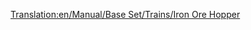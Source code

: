 [[Translation:en/Manual/Base Set/Trains/Iron Ore Hopper]]
{{pl/Wagony|Picture=[[File:en/Ironorehopper.png]]
|Name=Wagon na rudę żelaza
|NormalCost=£1,398 ($2,796)
|NormalWeight=19 / 49 t
|NormalCapacity=30 ton rudy żelaza
|MonoCost=£1,398 ($2,796)
|MonoWeight=19 / 54 t
|MonoCapacity=35 tonnes of iron ore
|MagCost=£1,398 ($2,796)
|MagWeight=19 / 56 t
|MagCapacity=37 tonnes of iron ore
|Description=[[pl/Manual/Base Set/Trains/Wagon na rudę żelaza|Iron Ore Hopper]] może holować <small>''(haul)''</small>  [[pl/Manual/Base Set/Cargos/Ruda żelaza|Iron Ore]]. Jest dostępny tylko w klimacie [[pl/Manual/Klimat#umiarkowany | Temperate]] .
}}